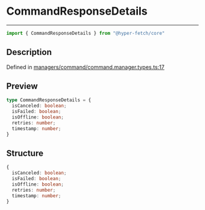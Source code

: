 

# CommandResponseDetails

<div class="api-docs__separator" data-reactroot="">

---

</div><div class="api-docs__import" data-reactroot="">

```ts
import { CommandResponseDetails } from "@hyper-fetch/core"
```

</div><div class="api-docs__section">

## Description

</div><div class="api-docs__description"><span class="api-docs__do-not-parse">



</span></div><p class="api-docs__definition">

Defined in [managers/command/command.manager.types.ts:17](https://github.com/BetterTyped/hyper-fetch/blob/aff5c35a/packages/core/src/managers/command/command.manager.types.ts#L17)

</p><div class="api-docs__section">

## Preview

</div><div class="api-docs__preview type">

```ts
type CommandResponseDetails = {
  isCanceled: boolean; 
  isFailed: boolean; 
  isOffline: boolean; 
  retries: number; 
  timestamp: number; 
}
```

</div><div class="api-docs__section">

## Structure

</div><div class="api-docs__returns">

```ts
{
  isCanceled: boolean;
  isFailed: boolean;
  isOffline: boolean;
  retries: number;
  timestamp: number;
}
```

</div>